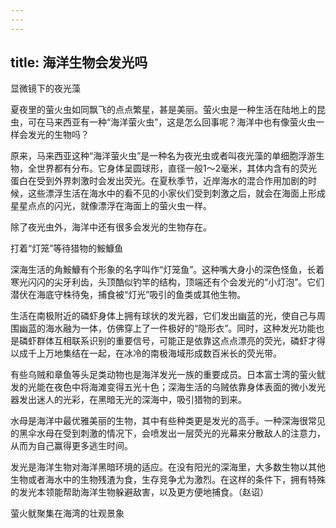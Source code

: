 ```yaml
---
---
---
```

title: 海洋生物会发光吗
---




显微镜下的夜光藻



夏夜里的萤火虫如同飘飞的点点繁星，甚是美丽。萤火虫是一种生活在陆地上的昆虫，可在马来西亚有一种“海洋萤火虫”，这是怎么回事呢？海洋中也有像萤火虫一样会发光的生物吗？

原来，马来西亚这种“海洋萤火虫”是一种名为夜光虫或者叫夜光藻的单细胞浮游生物，全世界都有分布。它身体呈圆球形，直径一般1～2毫米，其体内含有的荧光蛋白在受到外界刺激时会发出荧光。在夏秋季节，近岸海水的混合作用加剧的时候，这些漂浮生活在海水中的看不见的小家伙们受到刺激之后，就会在海面上形成星星点点的闪光，就像漂浮在海面上的萤火虫一样。

除了夜光虫外，海洋中还有很多会发光的生物存在。

打着“灯笼”等待猎物的鮟鱇鱼



深海生活的角鮟鱇有个形象的名字叫作“灯笼鱼”。这种嘴大身小的深色怪鱼，长着寒光闪闪的尖牙利齿，头顶酷似钓竿的结构，顶端还有个会发光的“小灯泡”。它们潜伏在海底守株待兔，捕食被“灯光”吸引的鱼类或其他生物。

生活在南极附近的磷虾身体上拥有球状的发光器，它们发出幽蓝的光，使自己与周围幽蓝的海水融为一体，仿佛穿上了一件极好的“隐形衣”。同时，这种发光功能也是磷虾群体互相联系识别的重要信号，可能正是依靠这点点漂亮的荧光，磷虾才得以成千上万地集结在一起，在冰冷的南极海域形成数百米长的荧光带。

有些乌贼和章鱼等头足类动物也是海洋发光一族的重要成员。日本富士湾的萤火鱿发的光能在夜色中将海滩变得五光十色；深海生活的乌贼依靠身体表面的微小发光器发出迷人的光彩，在黑暗无光的深海中，吸引猎物的到来。

水母是海洋中最优雅美丽的生物，其中有些种类更是发光的高手。一种深海很常见的黑伞水母在受到刺激的情况下，会喷发出一层荧光的光幕来分散敌人的注意力，从而为自己赢得更多逃生时间。

发光是海洋生物对海洋黑暗环境的适应。在没有阳光的深海里，大多数生物以其他生物或者海水中的生物残渣为食，生存竞争尤为激烈。在这样的条件下，拥有特殊的发光本领能帮助海洋生物躲避敌害，以及更方便地捕食。（赵诏）

萤火鱿聚集在海湾的壮观景象